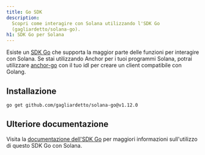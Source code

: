 ```yaml
---
title: Go SDK
description:
  Scopri come interagire con Solana utilizzando l'SDK Go
  (gagliardetto/solana-go).
h1: SDK Go per Solana
---
```


Esiste un [SDK Go](https://github.com/gagliardetto/solana-go) che supporta la
maggior parte delle funzioni per interagire con Solana. Se stai utilizzando
Anchor per i tuoi programmi Solana, potrai utilizzare
[anchor-go](https://github.com/gagliardetto/anchor-go) con il tuo idl per creare
un client compatibile con Golang.

## Installazione

```bash title="Terminal"
go get github.com/gagliardetto/solana-go@v1.12.0
```

## Ulteriore documentazione

Visita la
[documentazione dell'SDK Go](https://github.com/gagliardetto/solana-go?tab=readme-ov-file#installation)
per maggiori informazioni sull'utilizzo di questo SDK Go con Solana.

